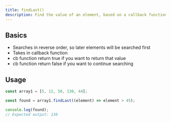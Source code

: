 ```yaml
---
title: findLast()
description: Find the value of an element, based on a callback function and searching in reverse order
---
```


## Basics

- Searches in reverse order, so later elements will be searched first
- Takes in callback function
- cb function return true if you want to return that value
- cb function return false if you want to continue searching

## Usage

```js
const array1 = [5, 12, 50, 130, 44];

const found = array1.findLast((element) => element > 45);

console.log(found);
// Expected output: 130
```
